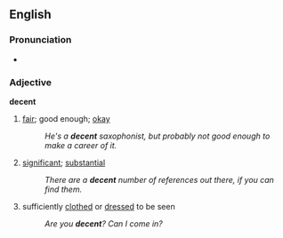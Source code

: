 ==English==
===Pronunciation===
*{{audio|en-us-decent.ogg|Audio (US)}}

===Adjective===
'''decent'''
#[[fair]]; good enough; [[okay]]
#:''He's a '''decent''' saxophonist, but probably not good enough to make a career of it.''
#[[significant]]; [[substantial]]
#:''There are a '''decent''' number of references out there, if you can find them.''
#sufficiently [[clothed]] or [[dressed]] to be seen
#:''Are you '''decent'''?  Can I come in?''